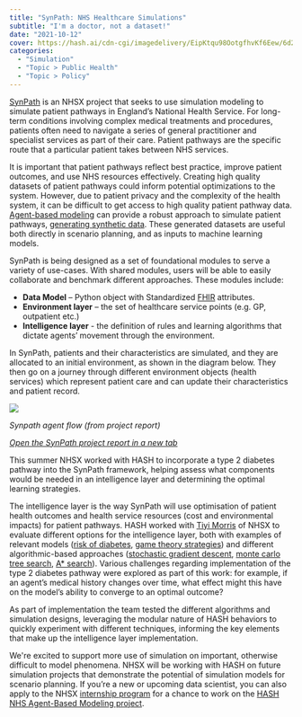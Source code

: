 ```yaml
---
title: "SynPath: NHS Healthcare Simulations"
subtitle: "I'm a doctor, not a dataset!"
date: "2021-10-12"
cover: https://hash.ai/cdn-cgi/imagedelivery/EipKtqu98OotgfhvKf6Eew/6d240a22-c8bd-4a52-e049-7d2768888d00/public
categories:
  - "Simulation"
  - "Topic > Public Health"
  - "Topic > Policy"
---
```


[SynPath](https://github.com/nhsx/SynPath) is an NHSX project that seeks to use simulation modeling to simulate patient pathways in England’s National Health Service. For long-term conditions involving complex medical treatments and procedures, patients often need to navigate a series of general practitioner and specialist services as part of their care. Patient pathways are the specific route that a particular patient takes between NHS services.

It is important that patient pathways reflect best practice, improve patient outcomes, and use NHS resources effectively. Creating high quality datasets of patient pathways could inform potential optimizations to the system. However, due to patient privacy and the complexity of the health system, it can be difficult to get access to high quality patient pathway data. [Agent-based modeling](https://hash.ai/glossary/agent-based-modeling) can provide a robust approach to simulate patient pathways, [generating synthetic data](https://hash.ai/glossary/synthetic-data-generation). These generated datasets are useful both directly in scenario planning, and as inputs to machine learning models.

SynPath is being designed as a set of foundational modules to serve a variety of use-cases. With shared modules, users will be able to easily collaborate and benchmark different approaches. These modules include:

- **Data Model** – Python object with Standardized [FHIR](https://hash.ai/glossary/fast-healthcare-interoperability-resources) attributes.
- **Environment layer** – the set of healthcare service points (e.g. GP, outpatient etc.)
- **Intelligence layer** - the definition of rules and learning algorithms that dictate agents’ movement through the environment.

In SynPath, patients and their characteristics are simulated, and they are allocated to an initial environment, as shown in the diagram below. They then go on a journey through different environment objects (health services) which represent patient care and can update their characteristics and patient record.

![](https://hash.ai/cdn-cgi/imagedelivery/EipKtqu98OotgfhvKf6Eew/f10a61f5-2777-41e5-7bfb-50511fc78b00/public)

_Synpath agent flow (from project report)_

[_Open the SynPath project report in a new tab_](https://cdn-us1.hash.ai/site/REDACTED_C245+ABM+Patient+Pathways_Final+Report_V3_28042021.cleaned.pdf)

This summer NHSX worked with HASH to incorporate a type 2 diabetes pathway into the SynPath framework, helping assess what components would be needed in an intelligence layer and determining the optimal learning strategies.

The intelligence layer is the way SynPath will use optimisation of patient health outcomes and health service resources (cost and environmental impacts) for patient pathways. HASH worked with [Tiyi Morris](https://simulation.hash.ai/@tiyimo) of NHSX to evaluate different options for the intelligence layer, both with examples of relevant models ([risk of diabetes](https://simulation.hash.ai/@hash/risk-of-diabetes), [game theory strategies](https://simulation.hash.ai/@b/mcts)) and different algorithmic-based approaches ([stochastic gradient descent](https://simulation.hash.ai/@hash/sgd), [monte carlo tree search](https://simulation.hash.ai/@hash/monte-carlo-tree-search), [A\* search](https://simulation.hash.ai/@hash/a-star-search)). Various challenges regarding implementation of the type 2 diabetes pathway were explored as part of this work: for example, if an agent’s medical history changes over time, what effect might this have on the model’s ability to converge to an optimal outcome?

As part of implementation the team tested the different algorithms and simulation designs, leveraging the modular nature of HASH behaviors to quickly experiment with different techniques, informing the key elements that make up the intelligence layer implementation.

We're excited to support more use of simulation on important, otherwise difficult to model phenomena. NHSX will be working with HASH on future simulation projects that demonstrate the potential of simulation models for scenario planning. If you’re a new or upcoming data scientist, you can also apply to the NHSX [internship program](https://www.nhsx.nhs.uk/key-tools-and-info/nhsx-analytics-unit/nhsx-internship-scheme-innovation-and-analytics-health/) for a chance to work on the [HASH NHS Agent-Based Modeling project](https://hashdeps.github.io/nhsx-internship-projects/agent-based-model-hash-ai/).
